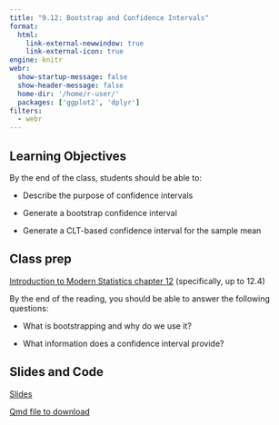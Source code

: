 ```yaml
---
title: "9.12: Bootstrap and Confidence Intervals"
format: 
  html:
    link-external-newwindow: true
    link-external-icon: true
engine: knitr
webr: 
  show-startup-message: false
  show-header-message: false
  home-dir: '/home/r-user/'
  packages: ['ggplot2', 'dplyr']
filters:
  - webr
---
```


## Learning Objectives

By the end of the class, students should be able to:

-   Describe the purpose of confidence intervals

-   Generate a bootstrap confidence interval

-   Generate a CLT-based confidence interval for the sample mean

## Class prep

[Introduction to Modern Statistics chapter 12](https://openintro-ims.netlify.app/foundations-bootstrapping) (specifically, up to 12.4)

By the end of the reading, you should be able to answer the following questions:

-   What is bootstrapping and why do we use it?

-   What information does a confidence interval provide?

## Slides and Code

[Slides](ConfidenceIntervals_slides-speaker.html)

[Qmd file to download](_ConfidenceIntervals_code.qmd)
